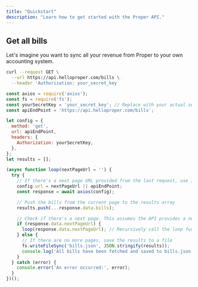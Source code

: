 ```yaml
---
title: "Quickstart"
description: "Learn how to get started with the Proper API."
---
```


## Get all bills

Let's imagine you want to sync all your revenue from Proper to your own accounting system.

<CodeGroup>

```bash cURL
curl --request GET \
  --url https://api.helloproper.com/bills \
  --header 'Authorization: your_secret_key
```

```javascript JavaScript
const axios = require('axios');
const fs = require('fs');
const yourSecretKey = 'your_secret_key'; // Replace with your actual secret key
const apiEndPoint = 'https://api.helloproper.com/bills';

let config = {
  method: 'get',
  url: apiEndPoint,
  headers: {
    Authorization: yourSecretKey,
  },
};
let results = [];

(async function loop(nextPageUrl = '') {
  try {
    // If there's a next page URL provided from the last request, use it, otherwise, use the initial API endpoint
    config.url = nextPageUrl || apiEndPoint;
    const response = await axios(config);

    // Push the bills from the current page to the results array
    results.push(...response.data.bills);

    // Check if there's a next page. This assumes the API provides a next page URL if there are more bills to fetch
    if (response.data.nextPageUrl) {
      loop(response.data.nextPageUrl); // Recursively call the loop function with the new page URL
    } else {
      // If there are no more pages, save the results to a file
      fs.writeFileSync('bills.json', JSON.stringify(results));
      console.log('All bills have been fetched and saved to bills.json');
    }
  } catch (error) {
    console.error('An error occurred:', error);
  }
})();

```

</CodeGroup>
